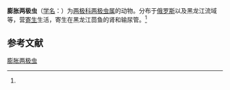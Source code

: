 {{Speciesbox
| name = 膨胀两极虫
| status = 
| status_system = 
| image = 
| genus = Myxidium
| species = ventricosum
| authority = (Schulman, 1962)<ref name='id9222'>{{cite web| url =http://www.bioinfo.cn/db05/BjdwSpecies.php?action=view&id=9222| title =膨胀两极虫| work =《中国动物物种编目数据库》| publisher =中国科学院微生物研究所| author =中国科学院动物研究所| accessdate =2009-04-16| deadurl =yes| archiveurl =https://web.archive.org/web/20160305054359/http://www.bioinfo.cn/db05/BjdwSpecies.php?action=view&id=9222| archivedate =2016-03-05}}</ref>
}}

'''膨胀两极虫'''（[[学名|学名]]：{{lang|la|''Myxidium ventricosum''}}）为[[两极科|两极科]][[两极虫属|两极虫属]]的动物。分布于[[俄罗斯|俄罗斯]]以及黑龙江流域等，营[[寄生|寄生]]生活，寄生在黑龙江茴鱼的肾和输尿管。<ref name='id9222'/>

== 参考文献 ==
{{reflist}}

{{Wikispecies|Myxidium ventricosum}}

[[Category:两极虫属|膨胀两极虫]]


{{Cnidarian-stub}}
